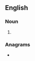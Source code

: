 ==English==

===Noun===
{{head|en|noun plural form}}

# {{plural of|dearest|lang=en}}

===Anagrams===
* {{anagrams|en|asserted|estrades|starseed}}